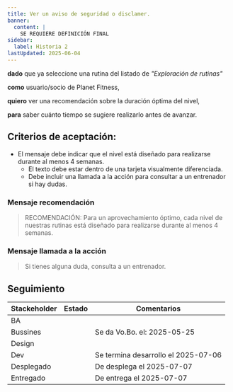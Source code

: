 ```yaml
---
title: Ver un aviso de seguridad o disclamer.
banner:
  content: |
    SE REQUIERE DEFINICIÓN FINAL
sidebar:
  label: Historia 2
lastUpdated: 2025-06-04
---
```


**dado** que ya seleccione una rutina del listado de _"Exploración de rutinas"_

**como** usuario/socio de Planet Fitness,

**quiero** ver una recomendación sobre la duración óptima del nivel,

**para** saber cuánto tiempo se sugiere realizarlo antes de avanzar.


## Criterios de aceptación:

  -	El mensaje debe indicar que el nivel está diseñado para realizarse durante al menos 4 semanas.
	-	El texto debe estar dentro de una tarjeta visualmente diferenciada.
	-	Debe incluir una llamada a la acción para consultar a un entrenador si hay dudas.

### Mensaje recomendación

> RECOMENDACIÓN:
> Para un aprovechamiento óptimo, cada nivel
> de nuestras rutinas está diseñado para
> realizarse durante al menos 4 semanas.

### Mensaje llamada a la acción

> Si tienes alguna duda,
> consulta a un entrenador.


## Seguimiento

| Stackeholder |                     Estado                    |             Comentarios             |
|--------------|-----------------------------------------------|------------------------------------ |
| BA           | <Badge text="Done" variant="success" />       |                                     |
| Bussines     | <Badge text="Done" variant="success" />       | Se da Vo.Bo. el: 2025-05-25         |
| Design       | <Badge text="Done" variant="success" />       |                                     |
| Dev          | <Badge text="Done" variant="success" />       | Se termina desarrollo el 2025-07-06 |
| Desplegado   | <Badge text="Done" variant="success" />       | De desplega el 2025-07-07           |
| Entregado    | <Badge text="Done" variant="success" />       | De entrega el 2025-07-07            |

